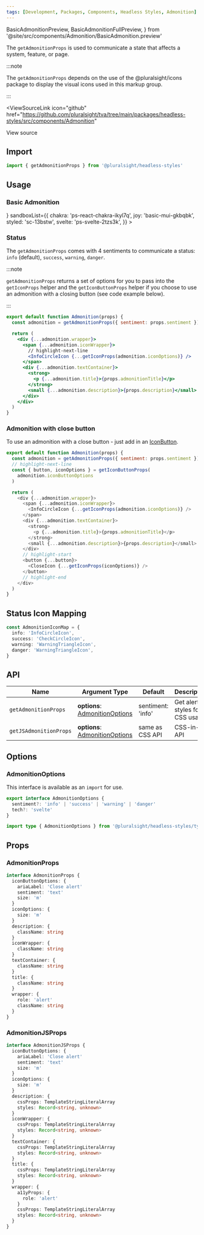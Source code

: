 ```yaml
---
tags: [Development, Packages, Components, Headless Styles, Admonition]
---
```


<!-- TODO: As of 2.0.0-beta.17 live-codeblock do not support imports. -->
<!-- Keep an eye out so we can kill the components we are importing in. -->
<!-- https://docusaurus.io/docs/markdown-features/code-blocks#imports -->

  BasicAdmonitionPreview,
  BasicAdmonitionFullPreview,
} from '@site/src/components/Admonition/BasicAdmonition.preview'

The `getAdmonitionProps` is used to communicate a state that affects a system, feature, or page.

:::note

The `getAdmonitionProps` depends on the use of the @pluralsight/icons package to display the visual icons used in this markup group.

:::

<ViewSourceLink
  icon="github"
  href="https://github.com/pluralsight/tva/tree/main/packages/headless-styles/src/components/Admonition"
>
  View source
</ViewSourceLink>

## Import

```javascript
import { getAdmonitionProps } from '@pluralsight/headless-styles'
```

## Usage

### Basic Admonition

<BasicAdmonition />
<LiveExampleTabs
  fullCode={<BasicAdmonitionFullPreview />}
  sandboxList={{
    chakra: 'ps-react-chakra-ikyl7q',
    joy: 'basic-mui-gkbqbk',
    styled: 'sc-13bstw',
    svelte: 'ps-svelte-2tzs3k',
  }}
>
  <BasicAdmonitionPreview />
</LiveExampleTabs>

### Status

The `getAdmonitionProps` comes with 4 sentiments to communicate a status: `info` (default), `success`, `warning`, `danger`.

<StatusAdmonition />

:::note

`getAdmonitionProps` returns a set of options for you to pass into the `getIconProps` helper and the `getIconButtonProps` helper if you choose to use an admonition with a closing button (see code example below).

:::

```jsx title="Example for using Icon options given in AdmonitionProps"
export default function Admonition(props) {
  const admonition = getAdmonitionProps({ sentiment: props.sentiment })

  return (
    <div {...admonition.wrapper}>
      <span {...admonition.iconWrapper}>
        // highlight-next-line
        <InfoCircleIcon {...getIconProps(admonition.iconOptions)} />
      </span>
      <div {...admonition.textContainer}>
        <strong>
          <p {...admonition.title}>{props.admonitionTitle}</p>
        </strong>
        <small {...admonition.description}>{props.description}</small>
      </div>
    </div>
  )
}
```

### Admonition with close button

To use an admonition with a close button - just add in an [IconButton](./IconButton.mdx).

<CloseAdmonition />

```javascript
export default function Admonition(props) {
  const admonition = getAdmonitionProps({ sentiment: props.sentiment })
  // highlight-next-line
  const { button, iconOptions } = getIconButtonProps(
    admonition.iconButtonOptions
  )

  return (
    <div {...admonition.wrapper}>
      <span {...admonition.iconWrapper}>
        <InfoCircleIcon {...getIconProps(admonition.iconOptions)} />
      </span>
      <div {...admonition.textContainer}>
        <strong>
          <p {...admonition.title}>{props.admonitionTitle}</p>
        </strong>
        <small {...admonition.description}>{props.description}</small>
      </div>
      // highlight-start
      <button {...button}>
        <CloseIcon {...getIconProps(iconOptions)} />
      </button>
      // highlight-end
    </div>
  )
}
```

## Status Icon Mapping

```typescript title="Example map of icon names to sentiment value"
const AdmonitionIconMap = {
  info: 'InfoCircleIcon',
  success: 'CheckCircleIcon',
  warning: 'WarningTriangleIcon',
  danger: 'WarningTriangleIcon',
}
```

## API

| Name                   | Argument Type                                        | Default           | Description                     |
| ---------------------- | ---------------------------------------------------- | ----------------- | ------------------------------- |
| `getAdmonitionProps`   | **options**: [AdmonitionOptions](#admonitionoptions) | sentiment: 'info' | Get alert styles for CSS usage. |
| `getJSAdmonitionProps` | **options**: [AdmonitionOptions](#admonitionoptions) | same as CSS API   | CSS-in-JS API                   |

## Options

### AdmonitionOptions

This interface is available as an `import` for use.

```typescript
export interface AdmonitionOptions {
  sentiment?: 'info' | 'success' | 'warning' | 'danger'
  tech?: 'svelte'
}
```

```typescript title="Import example"
import type { AdmonitionOptions } from '@pluralsight/headless-styles/types'
```

## Props

### AdmonitionProps

```typescript
interface AdmonitionProps {
  iconButtonOptions: {
    ariaLabel: 'Close alert'
    sentiment: 'text'
    size: 'm'
  }
  iconOptions: {
    size: 'm'
  }
  description: {
    className: string
  }
  iconWrapper: {
    className: string
  }
  textContainer: {
    className: string
  }
  title: {
    className: string
  }
  wrapper: {
    role: 'alert'
    className: string
  }
}
```

### AdmonitionJSProps

```typescript
interface AdmonitionJSProps {
  iconButtonOptions: {
    ariaLabel: 'Close alert'
    sentiment: 'text'
    size: 'm'
  }
  iconOptions: {
    size: 'm'
  }
  description: {
    cssProps: TemplateStringLiteralArray
    styles: Record<string, unknown>
  }
  iconWrapper: {
    cssProps: TemplateStringLiteralArray
    styles: Record<string, unknown>
  }
  textContainer: {
    cssProps: TemplateStringLiteralArray
    styles: Record<string, unknown>
  }
  title: {
    cssProps: TemplateStringLiteralArray
    styles: Record<string, unknown>
  }
  wrapper: {
    a11yProps: {
      role: 'alert'
    }
    cssProps: TemplateStringLiteralArray
    styles: Record<string, unknown>
  }
}
```
